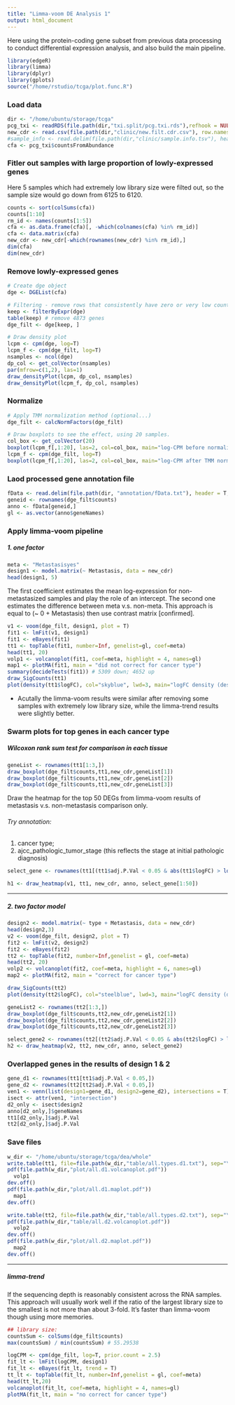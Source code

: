 ```yaml
---
title: "Limma-voom DE Analysis 1"
output: html_document
---
```


####### Here using the protein-coding gene subset from previous data processing to conduct differential expression analysis, and also build the main pipeline.

```R
library(edgeR)
library(limma)
library(dplyr)
library(gplots)
source("/home/rstudio/tcga/plot.func.R")
```

### Load data

```R
dir <- "/home/ubuntu/storage/tcga"
pcg_txi <- readRDS(file.path(dir,"txi.split/pcg.txi.rds"),refhook = NULL)
new_cdr <- read.csv(file.path(dir,"clinic/new.filt.cdr.csv"), row.names = 1)
#sample_info <- read.delim(file.path(dir,"clinic/sample.info.tsv"), header=T)
cfa <- pcg_txi$countsFromAbundance
```

### Fitler out samples with large proportion of lowly-expressed genes
####### Here 5 samples which had extremely low library size were filted out, so the sample size would go down from 6125 to 6120.

```R
counts <- sort(colSums(cfa))
counts[1:10]
rm_id <- names(counts[1:5])
cfa <- as.data.frame(cfa)[, -which(colnames(cfa) %in% rm_id)]
cfa <- data.matrix(cfa)
new_cdr <- new_cdr[-which(rownames(new_cdr) %in% rm_id),]
dim(cfa)
dim(new_cdr)
```

### Remove lowly-expressed genes

```R
# Create dge object
dge <- DGEList(cfa)

# Filtering - remove rows that consistently have zero or very low counts
keep <- filterByExpr(dge)
table(keep) # remove 4873 genes
dge_filt <- dge[keep, ]

# Draw density plot
lcpm <- cpm(dge, log=T)
lcpm_f <- cpm(dge_filt, log=T)
nsamples <- ncol(dge)
dp_col <- get_colVector(nsamples)
par(mfrow=c(1,2), las=1) 
draw_densityPlot(lcpm, dp_col, nsamples)
draw_densityPlot(lcpm_f, dp_col, nsamples)
```

### Normalize

```R
# Apply TMM normalization method (optional...)
dge_filt <- calcNormFactors(dge_filt)

# Draw boxplots to see the effect, using 20 samples.
col_box <- get_colVector(20)
boxplot(lcpm_f[,1:20], las=2, col=col_box, main="log-CPM before normalization")
lcpm_f <- cpm(dge_filt, log=T)
boxplot(lcpm_f[,1:20], las=2, col=col_box, main="log-CPM after TMM normalization")
```

### Laod processed gene annotation file

```R
fData <- read.delim(file.path(dir, "annotation/fData.txt"), header = T, row.names = 1)
geneid <- rownames(dge_filt$counts)
anno <- fData[geneid,]
gl <- as.vector(anno$geneNames)
```

### Apply limma-voom pipeline
##### 1. one factor 

```R
meta <- "Metastasisyes"
design1 <- model.matrix(~ Metastasis, data = new_cdr)
head(design1, 5)
```
####### The first coefficient estimates the mean log-expression for non-metastasized samples and play the role of an intercept. The second one estimates the difference between meta v.s. non-meta. This approach is equal to (~ 0 + Metastasis) then use contrast matrix [confirmed].

```R
v1 <- voom(dge_filt, design1, plot = T) 
fit1 <- lmFit(v1, design1)
fit1 <- eBayes(fit1)
tt1 <- topTable(fit1, number=Inf, genelist=gl, coef=meta)
head(tt1, 20)
volp1 <- volcanoplot(fit1, coef=meta, highlight = 4, names=gl)
map1 <- plotMA(fit1, main = "did not correct for cancer type")
summary(decideTests(fit1)) # 5309 down; 4652 up
draw_SigCounts(tt1)
plot(density(tt1$logFC), col="skyblue", lwd=3, main="logFC density (design 1)",xlab="logFC")
```

- Acutally the limma-voom results were similar after removing some samples with extremely low library size, while the limma-trend results were slightly better.

### Swarm plots for top genes in each cancer type
##### Wilcoxon rank sum test for comparison in each tissue

```R
geneList <- rownames(tt1[1:3,])
draw_boxplot(dge_filt$counts,tt1,new_cdr,geneList[1])
draw_boxplot(dge_filt$counts,tt1,new_cdr,geneList[2])
draw_boxplot(dge_filt$counts,tt1,new_cdr,geneList[3])
```


####### Draw the heatmap for the top 50 DEGs from limma-voom results of metastasis v.s. non-metastasis comparison only.
###### Try annotation: 

1. cancer type; 
2. ajcc_pathologic_tumor_stage (this reflects the stage at initial pathologic diagnosis)

```R
select_gene <- rownames(tt1[(tt1$adj.P.Val < 0.05 & abs(tt1$logFC) > log2(2)),])

h1 <- draw_heatmap(v1, tt1, new_cdr, anno, select_gene[1:50])
```

---

##### 2. two factor model
```R
design2 <- model.matrix(~ type + Metastasis, data = new_cdr)
head(design2,3)
v2 <- voom(dge_filt, design2, plot = T)
fit2 <- lmFit(v2, design2)
fit2 <- eBayes(fit2)
tt2 <- topTable(fit2, number=Inf,genelist = gl, coef=meta)
head(tt2, 20)
volp2 <- volcanoplot(fit2, coef=meta, highlight = 6, names=gl)
map2 <- plotMA(fit2, main = "correct for cancer type")

draw_SigCounts(tt2)
plot(density(tt2$logFC), col="steelblue", lwd=3, main="logFC density (design 2)",xlab="logFC")
```

```R

geneList2 <- rownames(tt2[1:3,])
draw_boxplot(dge_filt$counts,tt2,new_cdr,geneList2[1])
draw_boxplot(dge_filt$counts,tt2,new_cdr,geneList2[2])
draw_boxplot(dge_filt$counts,tt2,new_cdr,geneList2[3])

select_gene2 <- rownames(tt2[(tt2$adj.P.Val < 0.05 & abs(tt2$logFC) > log2(1.2)),])
h2 <- draw_heatmap(v2, tt2, new_cdr, anno, select_gene2)
```


### Overlapped genes in the results of design 1 & 2

```R
gene_d1 <- rownames(tt1[tt1$adj.P.Val < 0.05,])
gene_d2 <- rownames(tt2[tt2$adj.P.Val < 0.05,])
ven1 <- venn(list(design1=gene_d1, design2=gene_d2), intersections = T)
isect <- attr(ven1, "intersection")
d2_only <- isect$design2
anno[d2_only,]$geneNames
tt1[d2_only,]$adj.P.Val
tt2[d2_only,]$adj.P.Val
```


### Save files

```R
w_dir <- "/home/ubuntu/storage/tcga/dea/whole"
write.table(tt1, file=file.path(w_dir,"table/all.types.d1.txt"), sep="\t", quote=F)
pdf(file.path(w_dir,"plot/all.d1.volcanoplot.pdf"))
  volp1
dev.off()
pdf(file.path(w_dir,"plot/all.d1.maplot.pdf"))
  map1
dev.off()

write.table(tt2, file=file.path(w_dir,"table/all.types.d2.txt"), sep="\t", quote=F)
pdf(file.path(w_dir,"table/all.d2.volcanoplot.pdf")) 
  volp2
dev.off()
pdf(file.path(w_dir,"plot/all.d2.maplot.pdf"))
  map2
dev.off()

```

---

##### limma-trend
####### If the sequencing depth is reasonably consistent across the RNA samples. This approach will usually work well if the ratio of the largest library size to the smallest is not more than about 3-fold. It's faster than limma-voom though using more memories.


```R
## library size:
countsSum <- colSums(dge_filt$counts)
max(countsSum) / min(countsSum) # 55.29538 

logCPM <- cpm(dge_filt, log=T, prior.count = 2.5)
fit_lt <- lmFit(logCPM, design1)
fit_lt <- eBayes(fit_lt, trend = T)
tt_lt <- topTable(fit_lt, number=Inf,genelist = gl, coef=meta)
head(tt_lt,20)
volcanoplot(fit_lt, coef=meta, highlight = 4, names=gl)
plotMA(fit_lt, main = "no correct for cancer type")
```


